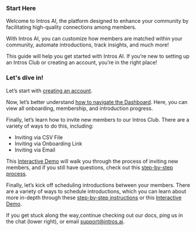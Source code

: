 ### **Start Here**

Welcome to Intros AI, the platform designed to enhance your community by facilitating high-quality connections among members.

With Intros AI, you can customize how members are matched within your community, automate introductions, track insights, and much more!

This guide will help you get started with Intros AI. If you’re new to setting up an Intros Club or creating an account, you’re in the right place!


### **Let's dive in!**

Let’s start with [creating an account](https://www.intros.club/dashboard).

Now, let’s better understand [how to navigate the Dashboard](https://docs.intros.ai/getting-started/dashboard). Here, you can view all onboarding, membership, and introduction progress.

Finally, let’s learn how to invite new members to our Intros Club. There are a variety of ways to do this, including:
- Inviting via CSV File
- Inviting via Onboarding Link
- Inviting via Email

This [Interactive Demo](https://intros-ai.navattic.com/ls40mrn) will walk you through the process of inviting new members, and if you still have questions, check out this [step-by-step process](https://docs.intros.ai/getting-started/members).

Finally, let’s kick off scheduling introductions between your members. There are a variety of ways to schedule introductions, which you can learn about more in-depth through these [step-by-step instructions](https://docs.intros.ai/getting-started/intro-rounds) or this [Interactive Demo](https://intros-ai.navattic.com/mb20h42).

If you get stuck along the way,continue checking out our docs, ping us in the chat (lower right), or email support@intros.ai.
